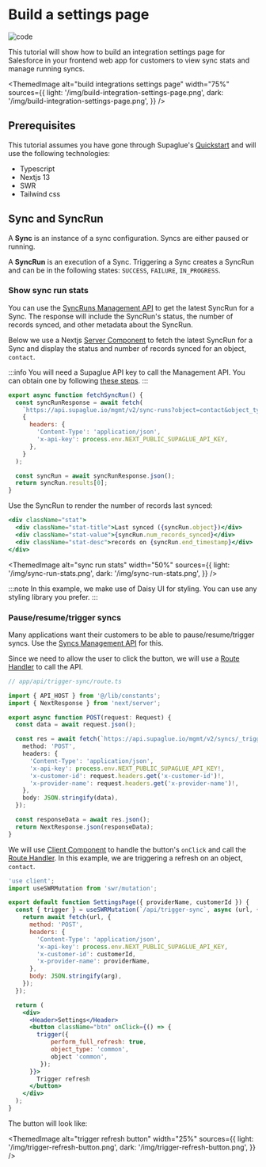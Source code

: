 
# Build a settings page

![code](https://img.shields.io/badge/Code%20Tutorial-0000a5)

This tutorial will show how to build an integration settings page for Salesforce in your frontend web app for customers to view sync stats and manage running syncs.

<ThemedImage
  alt="build integrations settings page"
  width="75%"
  sources={{
    light: '/img/build-integration-settings-page.png',
    dark: '/img/build-integration-settings-page.png',
  }}
/>

## Prerequisites

This tutorial assumes you have gone through Supaglue's [Quickstart](../quickstart) and will use the following technologies:

- Typescript
- Nextjs 13
- SWR
- Tailwind css

## Sync and SyncRun

A **Sync** is an instance of a sync configuration. Syncs are either paused or running.

A **SyncRun** is an execution of a Sync. Triggering a Sync creates a SyncRun and can be in the following states: `SUCCESS`, `FAILURE`, `IN_PROGRESS`.

### Show sync run stats

You can use the [SyncRuns Management API](../api/v2/mgmt/get-sync-runs) to get the latest SyncRun for a Sync. The response will include the SyncRun's status, the number of records synced, and other metadata about the SyncRun.

Below we use a Nextjs [Server Component](https://nextjs.org/docs/getting-started/react-essentials#server-components) to fetch the latest SyncRun for a Sync and display the status and number of records synced for an object, `contact`.

:::info
You will need a Supaglue API key to call the Management API. You can obtain one by following [these steps](../api/introduction#api-authentication).
:::

```jsx
export async function fetchSyncRun() {
  const syncRunResponse = await fetch(
    `https://api.supaglue.io/mgmt/v2/sync-runs?object=contact&object_type=common&page_size=1`,
    {
      headers: {
        'Content-Type': 'application/json',
        'x-api-key': process.env.NEXT_PUBLIC_SUPAGLUE_API_KEY,
      },
    }
  );

  const syncRun = await syncRunResponse.json();
  return syncRun.results[0];
}
```

Use the SyncRun to render the number of records last synced:

```jsx
<div className="stat">
  <div className="stat-title">Last synced ({syncRun.object})</div>
  <div className="stat-value">{syncRun.num_records_synced}</div>
  <div className="stat-desc">records on {syncRun.end_timestamp}</div>
</div>
```

<ThemedImage
  alt="sync run stats"
  width="50%"
  sources={{
    light: '/img/sync-run-stats.png',
    dark: '/img/sync-run-stats.png',
  }}
/>

:::note
In this example, we make use of Daisy UI for styling. You can use any styling library you prefer.
:::

### Pause/resume/trigger syncs

Many applications want their customers to be able to pause/resume/trigger syncs. Use the [Syncs Management API](../api/v2/mgmt/syncs) for this.

Since we need to allow the user to click the button, we will use a [Route Handler](https://nextjs.org/docs/app/building-your-application/routing/router-handlers) to call the API.

```ts
// app/api/trigger-sync/route.ts

import { API_HOST } from '@/lib/constants';
import { NextResponse } from 'next/server';

export async function POST(request: Request) {
  const data = await request.json();

  const res = await fetch(`https://api.supaglue.io/mgmt/v2/syncs/_trigger`, {
    method: 'POST',
    headers: {
      'Content-Type': 'application/json',
      'x-api-key': process.env.NEXT_PUBLIC_SUPAGLUE_API_KEY!,
      'x-customer-id': request.headers.get('x-customer-id')!,
      'x-provider-name': request.headers.get('x-provider-name')!,
    },
    body: JSON.stringify(data),
  });

  const responseData = await res.json();
  return NextResponse.json(responseData);
}
```

We will use [Client Component](https://nextjs.org/docs/getting-started/react-essentials#client-components) to handle the button's `onClick` and call the [Route Handler](https://nextjs.org/docs/app/building-your-application/routing/router-handlers). In this example, we are triggering a refresh on an object, `contact`.

```jsx
'use client';
import useSWRMutation from 'swr/mutation';

export default function SettingsPage({ providerName, customerId }) {
  const { trigger } = useSWRMutation(`/api/trigger-sync`, async (url, { arg }) => {
    return await fetch(url, {
      method: 'POST',
      headers: {
        'Content-Type': 'application/json',
        'x-api-key': process.env.NEXT_PUBLIC_SUPAGLUE_API_KEY,
        'x-customer-id': customerId,
        'x-provider-name': providerName,
      },
      body: JSON.stringify(arg),
    });
  });

  return (
    <div>
      <Header>Settings</Header>
      <button className="btn" onClick={() => {
        trigger({
            perform_full_refresh: true,
            object_type: 'common',
            object 'common',
         });
      }}>
        Trigger refresh
      </button>
    </div>
  );
}
```

The button will look like:

<ThemedImage
  alt="trigger refresh button"
  width="25%"
  sources={{
    light: '/img/trigger-refresh-button.png',
    dark: '/img/trigger-refresh-button.png',
  }}
/>
